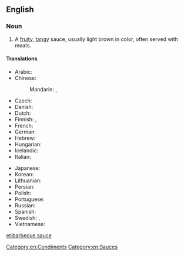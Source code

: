 ==English==
{{wikipedia}}

===Noun===
{{en-noun|head=[[barbecue]] [[sauce]]|~}}

# A [[fruity]], [[tangy]] sauce, usually light brown in color, often served with meats.

====Translations====
{{trans-top|type of sauce}}
* Arabic: {{t-needed|ar}}
* Chinese:
*: Mandarin: {{t+|cmn|烤肉醬|sc=Hani}}, {{t|cmn|烤肉酱|tr=kǎoròu jiàng|sc=Hani}}
* Czech: {{t|cs|sladkokyselá omáčka}}
* Danish: {{t|da|barbecuesovs|c}}
* Dutch: {{t|nl|barbecuesaus}}
* Finnish: {{t|fi|grillauskastike}},  {{t+|fi|grillikastike}}
* French: {{t|fr|sauce barbecue|f}}
* German: {{t|de|Barbecuesauce}}
* Hebrew: {{t|he|רוטב ברביקיו|m}}
* Hungarian: {{t|hu|barbecue-szósz}}
* Icelandic: {{t|is|BBQ-sósa}}
* Italian: {{t|it|salsa barbecue|f}}
{{trans-mid}}
* Japanese: {{t|ja|バーベキューソース|tr=bābekyū sōsu}}
* Korean: {{t-needed|ko}}
* Lithuanian: {{t-needed|lt}}
* Persian: {{t|fa|سس تنوری}}
* Polish: {{t|pl|sos barbecue|m}}
* Portuguese: {{t|pt|molho de churrasco|m}}
* Russian: {{t|ru|соус для барбекью|m|tr=sóus dlja barbek’jú}}
* Spanish: {{t+|es|salsa barbacoa|f}}
* Swedish: {{t|sv|grillsås|c}}, {{t|sv|barbecuesås|c}}
* Vietnamese: {{t-needed|vi}}
{{trans-bottom}}

[[Category:en:Condiments]]
[[Category:en:Sauces]]

[[et:barbecue sauce]]